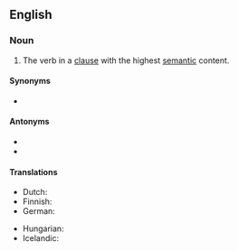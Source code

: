 {{also|main-verb}}
==English==

===Noun===
{{en-noun}}

# {{lb|en|grammar}} The verb in a [[clause]] with the highest [[semantic]] content.

====Synonyms====
* {{l|en|full verb}}

====Antonyms====
* {{l|en|auxiliary verb}}
* {{l|en|helping verb}}

====Translations====
{{trans-top|verb in a clause with the highest semantic content}}
* Dutch: {{t+|nl|hoofdwerkwoord|n}}
* Finnish: {{t|fi|pääverbi}}
* German: {{t|de|Hauptverb}}
{{trans-mid}}
* Hungarian: {{t|hu|főige}}
* Icelandic: {{t+|is|aðalsögn|f}}
{{trans-bottom}}